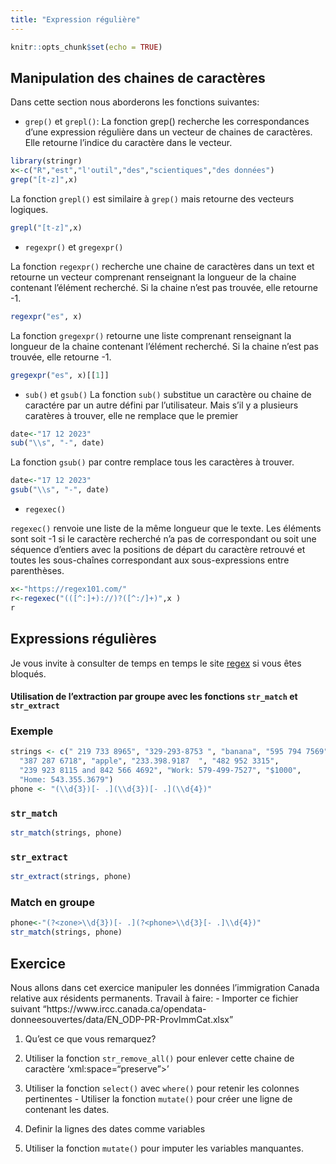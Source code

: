 ```yaml
---
title: "Expression régulière"
---
```


```r
knitr::opts_chunk$set(echo = TRUE)
```



## Manipulation des chaines de caractères

Dans cette section nous aborderons les fonctions suivantes: 

- `grep()` et `grepl()`: La fonction grep() recherche les correspondances d'une expression régulière dans un vecteur de chaines de caractères. Elle retourne l'indice du caractère dans le vecteur.

```r
library(stringr)
x<-c("R","est","l'outil","des","scientiques","des données")
grep("[t-z]",x)
```

La fonction `grepl()` est similaire à `grep()` mais retourne des vecteurs logiques.

```r
grepl("[t-z]",x)
```

-   `regexpr()` et `gregexpr()`

La fonction `regexpr()` recherche une chaine de caractères dans un text et retourne un vecteur comprenant renseignant la longueur de la chaine contenant l'élément recherché. Si la chaine n'est pas trouvée, elle retourne -1.

```r
regexpr("es", x)
```

La fonction `gregexpr()` retourne une liste comprenant renseignant la longueur de la chaine contenant l'élément recherché. Si la chaine n'est pas trouvée, elle retourne -1.

```r
gregexpr("es", x)[[1]]
```

-   `sub()` et `gsub()` La fonction `sub()` substitue un caractère ou chaine de caractére par un autre défini par l'utilisateur. Mais s'il y a plusieurs caratères à trouver, elle ne remplace que le premier

```r
date<-"17 12 2023"
sub("\\s", "-", date)
```

La fonction `gsub()` par contre remplace tous les caractères à trouver.

```r
date<-"17 12 2023"
gsub("\\s", "-", date)
```

-   `regexec()`

`regexec()` renvoie une liste de la même longueur que le texte. Les éléments sont soit -1 si le caractère recherché n'a pas de correspondant ou soit une séquence d'entiers avec la positions de départ du caractère retrouvé et toutes les sous-chaînes correspondant aux sous-expressions entre parenthèses.

```r
x<-"https://regex101.com/"
r<-regexec("(([^:]+)://)?([^:/]+)",x )
r
```

## Expressions régulières

Je vous invite à consulter de temps en temps le site [regex](https://regex101.com/) si vous êtes bloqués.

#### Utilisation de l'extraction par groupe avec les fonctions `str_match` et `str_extract`

### Exemple

```r
strings <- c(" 219 733 8965", "329-293-8753 ", "banana", "595 794 7569",
  "387 287 6718", "apple", "233.398.9187  ", "482 952 3315",
  "239 923 8115 and 842 566 4692", "Work: 579-499-7527", "$1000",
  "Home: 543.355.3679")
phone <- "(\\d{3})[- .](\\d{3})[- .](\\d{4})"
```

### `str_match`

```r
str_match(strings, phone)
```

### `str_extract`

```r
str_extract(strings, phone)
```

### Match en groupe

```r
phone<-"(?<zone>\\d{3})[- .](?<phone>\\d{3}[- .]\\d{4})"
str_match(strings, phone)
```

::: callout-tip
## Exercice

Nous allons dans cet exercice manipuler les données l'immigration Canada relative aux résidents permanents. Travail à faire: - Importer ce fichier suivant "https://www.ircc.canada.ca/opendata-donneesouvertes/data/EN_ODP-PR-ProvImmCat.xlsx"

1.  Qu'est ce que vous remarquez?

2.  Utiliser la fonction `str_remove_all()` pour enlever cette chaine de caractère 'xml:space="preserve"\>'

3.  Utiliser la fonction `select()` avec `where()` pour retenir les colonnes pertinentes - Utiliser la fonction `mutate()` pour créer une ligne de contenant les dates.

4.  Definir la lignes des dates comme variables

5.  Utiliser la fonction `mutate()` pour imputer les variables manquantes.
:::
